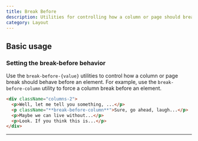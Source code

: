```yaml
---
title: Break Before
description: Utilities for controlling how a column or page should break before an element.
category: Layout
---
```


## Basic usage

### Setting the break-before behavior

Use the `break-before-{value}` utilities to control how a column or page break should behave before an element. For example, use the `break-before-column` utility to force a column break before an element.

```html
<div className="columns-2">
  <p>Well, let me tell you something, ...</p>
  <p className="**break-before-column**">Sure, go ahead, laugh...</p>
  <p>Maybe we can live without...</p>
  <p>Look. If you think this is...</p>
</div>
```

---

